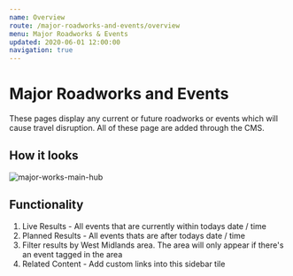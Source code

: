 ```yaml
---
name: Overview
route: /major-roadworks-and-events/overview
menu: Major Roadworks & Events
updated: 2020-06-01 12:00:00
navigation: true
---
```


# Major Roadworks and Events

These pages display any current or future roadworks or events which will cause travel disruption. All of these page are added through the CMS.

## How it looks

![major-works-main-hub](../../../public/pages/major-works/main-hub/major-works-main-hub.png)

## Functionality

1. Live Results - All events that are currently within todays date / time
2. Planned Results - All events thats are after todays date / time
3. Filter results by West Midlands area. The area will only appear if there's an event tagged in the area
4. Related Content - Add custom links into this sidebar tile 
